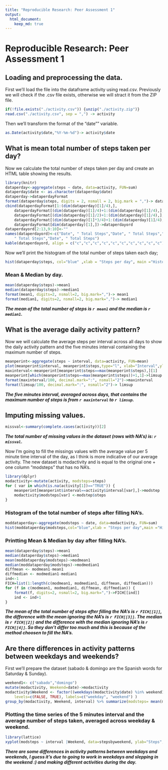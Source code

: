 ```yaml
---
title: "Reproducible Research: Peer Assessment 1"
output: 
  html_document:
    keep_md: true
---
```

# Reproducible Research: Peer Assessment 1

## Loading and preprocessing the data.
First we'll load the file into the dataframe activity using read.csv. Previously we will check if the .csv file exists, otherwise we will stract it from the ZIP file.
```r
if(!file.exists("./activity.csv")) {unzip("./activity.zip")}
read.csv("./activity.csv", sep = ",") -> activity
```
Then we'll transform the format of the "date"" variable. 
```r
as.Date(activity$date,"%Y-%m-%d")-> activity$date
```
## What is mean total number of steps taken per day?
Now we calculate the total number of steps taken per day and create an HTML table showing the results.
```r
library(knitr)
dataperday<-aggregate(steps ~ date, data=activity, FUN=sum)
dataperday$date <- as.character(dataperday$date)
dataperday->dataperdayFormat
format(dataperday$steps, digits = 2, nsmall = 2, big.mark = ",")-> dataperdayFormat$steps
cbind(dataperdayFormat[1:(dim(dataperday)[1]/4),],
	dataperdayFormat[(dim(dataperday)[1]/4)+1:(dim(dataperday)[1]/4),],
	dataperdayFormat[(dim(dataperday)[1]/2)+1:(dim(dataperday)[1]/4),],
	dataperdayFormat[(dim(dataperday)[1]*3/4)+1:(dim(dataperday)[1]/4),], 
	dataperdayFormat[dim(dataperday)[1],])->dataperdayord
dataperdayord[2:13,9:10]<-""
names(dataperdayord)<-c("Date", " Total Steps","Date", " Total Steps","Date", " Total Steps","Date", 
	" Total Steps","Date", " Total Steps")
kable(dataperdayord, align = c("c","c","c","c","c","c","c","c","c","c"))
```

Now we'll print the histogram of the total number of steps taken each day;
```r
hist(dataperday$steps, col="blue" ,xlab = "Steps per day", main ="Histogram of steps taken per day")
```

### Mean & Median by day.
```r
mean(dataperday$steps)->mean1
median(dataperday$steps)->median1
format(mean1, digits=2, nsmall=2, big.mark=",")-> mean1
format(median1, digits=2, nsmall=2, big.mark=",")-> median1
```
***The mean of the total number of steps is `r mean1` and the median is `r median1`.***

## What is the average daily activity pattern?
Now we will calculate the average steps per interval across all days to show the daily activity pattern and the five minutes interval containing the maximum number of steps.

```r
meanperint<-aggregate(steps ~ interval, data=activity, FUN=mean)
plot(meanperint$interval, meanperint$steps,type="l", xlab="Interval",ylab = "Steps", col="red")
maxinterval<-meanperint[meanperint$steps==max(meanperint$steps),][1]
meanperint[which(meanperint$steps==max(meanperint$steps))+1,1]->limsup
format(maxinterval/100, decimal.mark=":", nsmall="2")->maxinterval
format(limsup/100, decimal.mark=":", nsmall="2")-> limsup
```

***The five minutes interval, averaged across days, that contains the maximum number of steps is from `r maxinterval` to `r limsup`.***

## Imputing missing values.
```r

missval<-summary(complete.cases(activity))[2]

```
***The total number of missing values in the dataset (rows with NA's) is: `r missval`.***

Now I'm going to fill the missings values with the average value per 5 minute time interval of the day, as I think is more indicative of our average activity. The new dataset is modactivity and is equal to the original one + one column "modsteps" that has no NA's.
```r
library(dplyr)
modactivity<-mutate(activity, modsteps=steps)
for ( var in which(is.na(activity[1])=="TRUE")) {
	meanperint[meanperint$interval==activity$interval[var],]->modstep
	modactivity$modsteps[var] <-modstep$steps 
}
```

### Histogram of the total number of steps after filling NA's.

```r
moddataperday<-aggregate(modsteps ~ date, data=modactivity, FUN=sum)
hist(moddataperday$modsteps,col="blue",xlab = "Steps per day",main ="Histogram of steps taken per day (No NA's)")
```

### Printting Mean & Median by day after filling NA's.

```r
mean(dataperday$steps)->mean1
median(dataperday$steps)->median1
mean(moddataperday$modsteps)->modmean1
median(moddataperday$modsteps)->modmedian1
diffmean <- modmean1-mean1
diffmedian <- modmedian1-median1
ind<-1
FICH=list(1:length(c(modmean1, modmedian1, diffmean, diffmedian)))
for (f in c(modmean1, modmedian1, diffmean, diffmedian)) {
	format(f, digits=2, nsmall=2, big.mark=",")->FICH[[ind]]
	ind <- ind+1  
}
```
***The mean of the total number of steps after filling the NA's is `r FICH[[1]]`, the difference with the mean ignoring the NA's is `r FICH[[3]]`. The median is `r FICH[[2]]` and the difference with the median ignoring NA's is `r FICH[[4]]`. So they don't differ too much and this is because of the method choosen to fill the NA's.***


## Are there differences in activity patterns between weekdays and weekends?
First we'll prepare the dataset (sabado & domingo are the Spanish words for Saturday & Sunday).
```r
weekend1<- c("sabado","domingo")
mutate(modactivity, Weekend=date)->modactivity
modactivity$Weekend <- factor((weekdays(modactivity$date) %in% weekend1), 
	levels=c(FALSE, TRUE), labels=c("weekday", "weekend") )
group_by(modactivity, Weekend, interval) %>% summarize(modsteps= mean(modsteps))-> stepsbyweekend
```
### Plotting the time series of the 5 minutes interval and the average number of steps taken, averaged across weekday & weekend.
```r
library(lattice)
xyplot(modsteps ~ interval |Weekend, data=stepsbyweekend, ylab="Steps", type="l",layout=c(1,2))
```

***There are some differences in activity patterns between weekdays and weekends, I guess it's due to going to work in weekdays and slepping in the weekend :) and making different activities during the day.***
